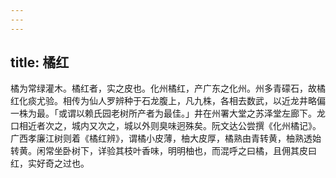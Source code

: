 ```yaml
---
---
---
```

title: 橘红
---



橘为常绿灌木。橘红者，实之皮也。化州橘红，产广东之化州。州多青礞石，故橘红化痰尤验。相传为仙人罗辨种于石龙腹上，凡九株，各相去数武，以近龙井略偏一株为最。「或谓以赖氏园老树所产者为最佳。」井在州署大堂之苏泽堂左廊下。龙口相近者次之，城内又次之，城以外则臭味迥殊矣。阮文达公尝撰《化州橘记》。广西孝廉江树则着《橘红辨》，谓橘小皮薄，柚大皮厚，橘熟由青转黄，柚熟透始转黄。闲常坐卧树下，详验其枝叶香味，明明柚也，而混呼之曰橘，且佣其皮曰红，实好奇之过也。